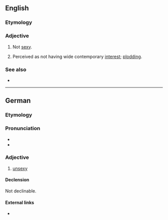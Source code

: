 ==English==

===Etymology===
{{prefix|un|sexy|lang=en}}

===Adjective===
{{en-adj|er}}

# Not [[sexy]].
# {{lb|en|of research etc}} Perceived as not having wide contemporary [[interest]]; [[plodding]].

===See also===
*{{l|en|nonsexy}}

----

==German==

===Etymology===
{{prefix|un|sexy|lang=de}}

===Pronunciation===
* {{IPA|[ˈʊŋˌzɛksi]|lang=de}}
* {{hyphenation|un|se|xy|lang=de}}

===Adjective===
{{de-adj|-}}

# {{lb|de|colloquial}} [[#English|unsexy]]

====Declension====
Not declinable.

====External links====
* {{R:Duden}}